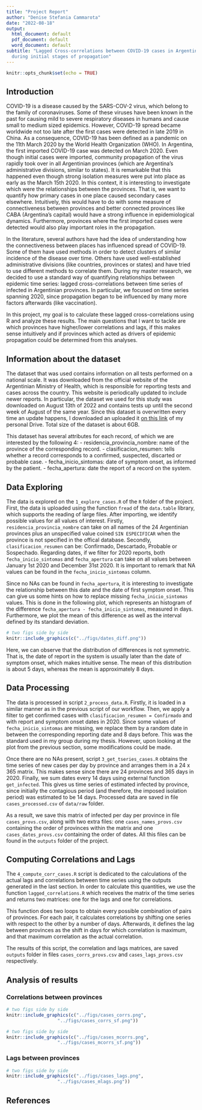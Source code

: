 ---
title: "Project Report"
author: "Denise Stefania Cammarota"
date: "2022-08-18"
output:
  html_document: default
  pdf_document: default
  word_document: default
subtitle: "Lagged Cross-correlations between COVID-19 cases in Argentinian provinces
  during initial stages of propagation"
---

```{r setup, include=FALSE}
knitr::opts_chunk$set(echo = TRUE)
```

## Introduction
COVID-19 is a disease caused by the SARS-COV-2 virus, which belong to the family of coronaviruses. Some of these viruses have been known in the past for causing mild to severe respiratory diseases in humans and cause small to medium sized epidemics. However, COVID-19 spread became worldwide not too late after the first cases were detected in late 2019 in China. As a consequence, COVID-19 has been defined as a pandemic on the 11th March 2020 by the World Health Organization (WHO). In Argentina, the first imported COVID-19 case was detected on March 2020. Even though initial cases were imported, community propagation of the virus rapidly took over in all Argentinian provinces (which are Argentina's administrative divisions, similar to states). It is remarkable that this happened even though strong isolation measures were put into place as early as the March 15th 2020. In this context, it is interesting to investigate which were the relationships between the provinces. That is, we want to quantify how primary cases in one place caused secondary cases elsewhere. Intuitively, this would have to do with some measure of connectiveness between provinces and better connected provinces like CABA (Argentina's capital) would have a strong influence in epidemiological dynamics. Furthermore, provinces where the first imported cases were detected would also play important roles in the propagation. 

In the literature, several authors have had the idea of understanding how the connectiveness between places has influenced spread of COVID-19. Some of them have used methods in order to detect clusters of similar incidence of the disease over time. Others have used well-established administrative divisions (like countries, provinces or states) and have tried to use different methods to correlate them. During my master research, we decided to use a standard way of quantifying relationships between epidemic time series: lagged cross-correlations between time series of infected in Argentinian provinces. In particular, we focused on time series spanning 2020, since propagation began to be influenced by many more factors afterwards (like vaccination). 

In this project, my goal is to calculate these lagged cross-correlations using R and analyze these results. The main questions that I want to tackle are which provinces have higher/lower correlations and lags, if this makes sense intuitively and if provinces which acted as drivers of epidemic propagation could be determined from this analyses. 

## Information about the dataset 
The dataset that was used contains information on all tests performed on a national scale. It was downloaded from the official website of the Argentinian Ministry of Health, which is responsible for reporting tests and cases across the country. This website is periodically updated to include newer reports. In particular, the dataset we used for this study was downloaded on August 13th of 2022 and contains tests up until the second week of August of the same year. Since this dataset is overwritten every time an update happens, I downloaded an uploaded it [on this link](https://drive.google.com/file/d/1j1QXQZu60LGApLWroKqafhmUa9XdE-m7/view?usp=sharing) of my personal Drive. Total size of the dataset is about 6GB. 

This dataset has several attributes for each record, of which we are interested by the following 4:
- residencia_provincia_nombre: name of the province of the corresponding record. 
- clasificacion_resumen: tells whether a record corresponds to a confirmed, suspected, discarted or probable case. 
- fecha_inicio_sintomas: date of symptom onset, as informed by the patient.
- fecha_apertura: date the report of a record on the system. 

## Data Exploring
The data is explored on the `1_explore_cases.R` of the `R` folder of the project. First, the data is uploaded using the function `fread` of the `data.table` library, which supports the reading of large files. After importing, we identify possible values for all values of interest. Firstly, `residencia_provincia_nombre` can take on all names of the 24 Argentinian provinces plus an unspecified value coined `SIN ESPECIFICAR` when the province is not specified in the offical database. Secondly, `clasificacion_resumen` can be: Confirmado, Descartado, Probable or Sospechado. Regarding dates, if we filter for 2020 reports, both `fecha_inicio_sintomas` and `fecha_apertura` can take on all values between January 1st 2020 and December 31st 2020. It is important to remark that NA values can be found in the `fecha_inicio_sintomas` column. 

Since no NAs can be found in `fecha_apertura`, it is interesting to investigate the relationship between this date and the date of first symptom onset. This can give us some hints on how to replace missing `fecha_inicio_sintomas` values. This is done in the following plot, which represents an histogram of the difference `fecha_apertura - fecha_inicio_sintomas`, measured in days. Furthermore, we plot the mean of this difference as well as the interval defined by its standard deviation.

```{r, out.width = "50%", echo=FALSE, fig.align='center',fig.cap="Histogram of difference between date of report and date of symptom onset, with mean and standard deviation"}
# two figs side by side
knitr::include_graphics(c("../figs/dates_diff.png"))
```

Here, we can observe that the distribution of differences is not symmetric. That is, the date of report in the system is usually later than the date of symptom onset, which makes intuitive sense. The mean of this distribution is about 5 days, whereas the mean is approximately 8 days. 

## Data Processing
The data is processed in script `2_process_data.R`. Firstly, it is loaded in a similar manner as in the previous script of our workflow. Then, we apply a filter to get confirmed cases with `clasificacion_resumen = Confirmado` and with report and symptom onset dates in 2020. Since some values of `fecha_inicio_sintomas` are missing, we replace them by a random date in between the corresponding reporting date and 8 days before. This was the standard used in my group during my thesis. However, upon looking at the plot from the previous section, some modifications could be made.

Once there are no NAs present, script `3_get_tseries_cases.R` obtains the time series of new cases per day by province and arranges them in a 24 x 365 matrix. This makes sense since there are 24 provinces and 365 days in 2020. Finally, we sum dates every 14 days using external function `get_infected`. This gives us time series of estimated infected by province, since initially the contagious period (and therefore, the imposed isolation period) was estimated to be 14 days. Processed data are saved in file `cases_processed.csv` of `data/raw` folder.

As a result, we save this matrix of infected per day per province in file `cases_provs.csv`, along with two extra files: one `cases_names_provs.csv` containing the order of provinces within the matrix and one `cases_dates_provs.csv` containing the order of dates. All this files can be found in the `outputs` folder of the project. 

## Computing Correlations and Lags
The `4_compute_corr_cases.R` script is dedicated to the calculations of the actual lags and correlations between time series using the outputs generated in the last section. In order to calculate this quantities, we use the function `lagged_correlations.R` which receives the matrix of the time series and returns two matrices: one for the lags and one for correlations. 

This function does two loops to obtain every possible combination of pairs of provinces. For each pair, it calculates correlations by shifting one series with respect to the other by a number of days. Afterwards, it defines the lag between provinces as the shift in days for which correlation is maximum, and that maximum correlation as the actual correlation. 

The results of this script, the correlation and lags matrices, are saved `outputs` folder in files `cases_corrs_provs.csv` and `cases_lags_provs.csv` respectively.

## Analysis of results

### Correlations between provinces

```{r, echo=FALSE, out.width = "40%", out.height = "40%", fig.show = 'hold', fig.align='center', fig.cap = "Heatmaps of correlation matrices including and excluding the Formosa province, which seems atypical."}
# two figs side by side
knitr::include_graphics(c("../figs/cases_corrs.png",
                   "../figs/cases_corrs_sf.png"))
```

```{r, echo=FALSE, out.width = "40%", out.height = "40%", fig.show = 'hold', fig.align='center', fig.cap = "Mean correlation for each province, including and excluding the province of Formosa."}
# two figs side by side
knitr::include_graphics(c("../figs/cases_mcorrs.png",
                   "../figs/cases_mcorrs_sf.png"))
```

### Lags between provinces

```{r, echo=FALSE, out.width = "40%", out.height = "40%", fig.show = 'hold', fig.align='center', fig.cap = "Left: Heatmap of lag matrix for all provinces. Right: Mean lag for each province."}
# two figs side by side
knitr::include_graphics(c("../figs/cases_lags.png",
                   "../figs/cases_mlags.png"))
```

## References 
